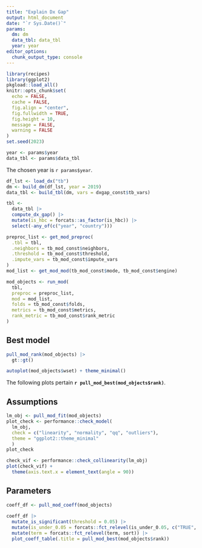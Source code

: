 ```yaml
---
title: "Explain Dx Gap"
output: html_document
date: "`r Sys.Date()`"
params:
  dm: dm
  data_tbl: data_tbl
  year: year
editor_options: 
  chunk_output_type: console
---
```


```r
library(recipes)
library(ggplot2)
pkgload::load_all()
knitr::opts_chunk$set(
  echo = FALSE, 
  cache = FALSE, 
  fig.align = "center", 
  fig.fullwidth = TRUE,
  fig.height = 10,
  message = FALSE, 
  warning = FALSE
)
set.seed(2023)
```

```r
year <- params$year
data_tbl <- params$data_tbl
```

The chosen year is `r params$year`.

```r
df_lst <- load_dx("tb")
dm <- build_dm(df_lst, year = 2019)
data_tbl <- build_tbl(dm, vars = dxgap_const$tb_vars)
```


```r
tbl <- 
  data_tbl |> 
  compute_dx_gap() |> 
  mutate(is_hbc = forcats::as_factor(is_hbc)) |> 
  select(-any_of(c("year", "country")))
```

```r
preproc_list <- get_mod_preproc(
  .tbl = tbl,
  .neighbors = tb_mod_const$neighbors,
  .threshold = tb_mod_const$threshold,
  .impute_vars = tb_mod_const$impute_vars
)
mod_list <- get_mod_mod(tb_mod_const$mode, tb_mod_const$engine)
```

```r
mod_objects <- run_mod(
  tbl, 
  preproc = preproc_list, 
  mod = mod_list,
  folds = tb_mod_const$folds,
  metrics = tb_mod_const$metrics,
  rank_metric = tb_mod_const$rank_metric
)
```

## Best model

```r
pull_mod_rank(mod_objects) |> 
  gt::gt()
```

```r
autoplot(mod_objects$wset) + theme_minimal()
```

The following plots pertain **`r pull_mod_best(mod_objects$rank)`**.

## Assumptions

```r
lm_obj <- pull_mod_fit(mod_objects)
plot_check <- performance::check_model(
  lm_obj, 
  check = c("linearity", "normality", "qq", "outliers"),
  theme = "ggplot2::theme_minimal"
  )
plot_check
```

```r
check_vif <- performance::check_collinearity(lm_obj)
plot(check_vif) +
  theme(axis.text.x = element_text(angle = 90))
```

## Parameters

```r
coeff_df <- pull_mod_coeff(mod_objects)
  
coeff_df |> 
  mutate_is_significant(threshold = 0.05) |> 
  mutate(is_under_0.05 = forcats::fct_relevel(is_under_0.05, c("TRUE", "FALSE"))) |> 
  mutate(term = forcats::fct_relevel(term, sort)) |> 
  plot_coeff_table(.title = pull_mod_best(mod_objects$rank))
```
